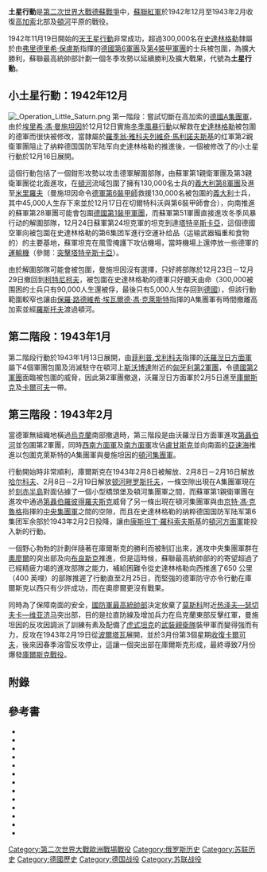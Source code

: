 {{Expand|time=2015-01-09T06:02:47+00:00}}
{{noteTA
|G1=Military
|G2=Shipname
|G3=地名
}}
{{infobox military conflict
| conflict    = 小土星行動
| partof      = [[第二次世界大戰|第二次世界大戰]][[德蘇戰爭|德蘇戰爭]]
| image       = [[File:Operazione_Piccolo_Saturno.jpg|300px]]
| caption     = 「小土星行動」中的蘇軍戰車在夜間行進中
| date        = 1942年12月12日－1943年2月18日
| place       = 北[[高加索|高加索]]和[[頓巴斯|頓巴斯]]
| coordinates = 
| map_type    = 
| latitude    = 
| longitude   = 
| map_size    = 
| map_marksize =
| map_caption = 
| map_label   = 
| territory   = 
| result      = 蘇軍勝利
*德軍撤出高加索和頓巴茲地區
*義大利第8軍團崩潰
| status      = 
| combatant1  = {{flagicon|Nazi Germany}} [[納粹德國|納粹德國]]<br>{{flagicon|Kingdom of Italy}} [[義大利王國|義大利王國]]<br>{{flagicon|Kingdom of Hungary}} [[匈牙利王國_(1920-1946)|匈牙利]]<br>{{flagicon|Romania}} [[羅馬尼亞王國|羅馬尼亞王國]]
| combatant2  = {{flagicon|Soviet Union|1936}} [[蘇聯|蘇聯]]
| commander1  = {{flagicon|Nazi Germany}} [[阿道夫·希特勒|阿道夫·希特勒]]<br>{{flagicon|Nazi Germany}} [[埃里希·馮·曼斯坦|埃里希·馮·曼斯坦]]<br>{{flagicon|Nazi Germany}} [[埃爾哈德·勞斯|埃爾哈德·勞斯]]<br>{{flagicon|Nazi Germany}} [[埃瓦爾德·馮·克萊斯特|埃瓦爾德·馮·克萊斯特]]<br>{{flagicon|Kingdom of Italy}} [[伊塔洛·加里波第|伊塔洛·加里波第]]<br>{{flagicon|Kingdom of Hungary}} [[古斯托夫·喬尼|古斯托夫·喬尼]]
| commander2  = {{flagicon|Soviet Union|1936}} [[約瑟夫·史達林|約瑟夫·史達林]]<br>{{flagicon|Soviet Union|1936}} [[費多爾·庫茲涅佐夫|費多爾·庫茲涅佐夫]]<br>{{flagicon|Soviet Union|1936}} [[迪米特里·雷尤申科|迪米特里·雷尤申科]]<br> {{flagicon|Soviet Union|1936}} [[瓦希里·海拉希緬科|瓦希里·海拉希緬科]]<br>{{flagicon|Soviet Union|1936}} [[菲利普·戈利科夫|菲利普·戈利科夫]]
| units1      =
| units2      =
| strength1   = 
| strength2   = 
| casualties1 = 
| casualties2 = 
| notes       = 
| campaignbox =
}}
{{Campaignbox 史太林格勒戰役}}
{{Campaignbox Axis-Soviet War}}
{{Campaignbox Operation Blue to 3rd Kharkov}}

'''土星行動'''是[[第二次世界大戰|第二次世界大戰]][[德蘇戰爭|德蘇戰爭]]中，[[蘇聯紅軍|蘇聯紅軍]]於1942年12月至1943年2月收復[[高加索|高加索]]北部及[[頓河|頓河]]平原的戰役。

1942年11月19日開始的[[天王星行動|天王星行動]]非常成功，超過300,000名在[[史達林格勒|史達林格勒]]隸屬於由[[弗里德里希·保盧斯|弗里德里希·保盧斯]]指揮的[[德國第6軍團|德國第6軍團]]及[[德國第4裝甲軍團|第4裝甲軍團]]的士兵被包圍，為擴大勝利，蘇聯最高統帥部計劃一個冬季攻勢以延續勝利及擴大戰果，代號為'''土星行動'''。

==小土星行動：1942年12月==
[[File:_Operation_Little_Saturn.png|thumb]]
第一階段：嘗試切斷在高加索的[[德國A集團軍|德國A集團軍]]，由於[[埃里希·馮·曼施坦因|埃里希·馮·曼施坦因]]於12月12日實施[[冬季風暴行動|冬季風暴行動]]以解救在[[史達林格勒|史達林格勒]]被包圍的德軍而很快被修改，當隸屬於[[羅季翁·雅科夫列維奇·馬利諾夫斯基|羅季翁·雅科夫列維奇·馬利諾夫斯基]]的红軍第2親衛軍團阻止了纳粹德国国防军陆军向史達林格勒的推進後，一個被修改了的小土星行動於12月16日展開。

這個行動包括了一個鉗形攻勢以攻击德軍解圍部隊，由蘇軍第1親衛軍團及第3親衛軍團從北面進攻，在[[頓河|頓河]]流域包圍了擁有130,000名士兵的[[義大利第8軍團|義大利第8軍團]]及進至[[米里羅夫|米里羅夫]]（曼施坦因命令[[德軍第6裝甲師|德軍第6裝甲師]]救援130,000名被包圍的[[義大利|義大利]]士兵，其中45,000人生存下來並於12月17日在切爾特科沃與第6裝甲師會合），向南推進的蘇軍第28軍團可能會包圍[[德國第1裝甲軍團|德國第1裝甲軍團]]，而蘇軍第51軍團直接進攻冬季风暴行动的解圍部隊，12月24日蘇軍第24坦克軍的坦克到達[[塔特辛斯卡亞|塔特辛斯卡亞]]，這個德國空軍向被包圍在史達林格勒的第6集团军進行空運补给品（运输武器辎重和食物的）的主要基地，蘇軍坦克在風雪掩護下攻佔機場，當時機場上還停放一些德軍的[[運輸機|運輸機]]（參閱：[[突擊塔特辛斯卡亞|突擊塔特辛斯卡亞]]）。

由於解圍部隊可能會被包圍，曼施坦因沒有選擇，只好將部隊於12月23日－12月29日撤回到[[柯特尼柯夫|柯特尼柯夫]]，被包圍在史達林格勒的德軍只好聽天由命（300,000被围困的士兵只有90,000人生還被俘，最後只有5,000人生存回到[[德國|德國]]），但該行動範圍較窄也讓由[[保羅·路德維希·埃瓦爾德·馮·克萊斯特|保羅·路德維希·埃瓦爾德·馮·克萊斯特]]指揮的A集團軍有時間撤離高加索並經[[羅斯托夫|羅斯托夫]]渡過頓河。

==第二階段：1943年1月==
第二階段行動於1943年1月13日展開，由[[菲利普.戈利科夫|菲利普.戈利科夫]]指揮的[[沃羅湼日方面軍|沃羅湼日方面軍]]屬下4個軍團包圍及消滅駐守在頓河上[[斯沃博達|斯沃博達]]附近的[[匈牙利第2軍團|匈牙利第2軍團]]，令[[德國第2軍團|德國第2軍團]]面臨被包圍的威脅，因此第2軍團撤退，沃羅湼日方面軍於2月5日進至[[庫爾斯克|庫爾斯克]]及[[卡爾可夫|卡爾可夫]]一帶。

==第三階段：1943年2月==
當德軍無組織地橫過[[烏克蘭|烏克蘭]]南部撤退時，第三階段是由沃羅湼日方面軍進攻[[第聶伯河|第聶伯河]]並包圍第2軍團，同時[[西南方面軍|西南方面軍]]及[[南方面軍|南方面軍]]攻佔[[盧甘斯克|盧甘斯克]]並向南面的[[亞速海|亞速海]]推進以包圍克萊斯特的A集團軍與曼施坦因的[[德國頓河集團軍|頓河集團軍]]。

行動開始時非常順利，庫爾斯克在1943年2月8日被解放、2月8日－2月16日解放[[哈尔科夫|哈尔科夫]]、2月8日－2月19日解放[[顿河畔罗斯托夫|顿河畔罗斯托夫]]，一條空隙出現在A集團軍現在於[[刻赤海峽|刻赤半島]]對面佔據了一個小型橋頭堡及頓河集團軍之間，而蘇軍第1親衛軍團在進攻中通過[[第聶伯羅彼得羅夫斯克|第聶伯羅彼得羅夫斯克]]威脅了另一條出現在頓河集團軍與由[[京特·馮·克魯格|京特·馮·克魯格]]指揮的[[德國中央集團軍|中央集團軍]]之間的空隙，而且在史達林格勒的纳粹德国国防军陆军第6集团军余部於1943年2月2日投降，讓由[[康斯坦丁·羅科索夫斯基|康斯坦丁·羅科索夫斯基]]的[[頓河方面軍|頓河方面軍]]能投入新的行動。

一個野心勃勃的計劃伴隨著在庫爾斯克的勝利而被制訂出來，進攻中央集團軍群在[[奧廖爾|奧廖爾]]的突出部及向[[布良斯克|布良斯克]]推進，但是這時候，蘇聯最高統帥部的的寄望超過了已經精疲力竭的進攻部隊之能力，補給困難令從史達林格勒向西推進了650 公里（400 英哩）的部隊推遲了行動直至2月25日，而堅強的德軍防守亦令行動在庫爾斯克以西只有少許成功，而在奧廖爾更沒有戰果。

同時為了保障南面的安全，[[國防軍最高統帥部_(德國)|國防軍最高統帥部]]決定放棄了[[莫斯科|莫斯科]]附近[[熱澤夫战役|热泽夫—瑟切夫卡—维亚济马]]突出部，目的是拉直防線及增加兵力在烏克蘭東部反擊红軍，曼施坦因的反攻因調派了訓練有素及配備了[[虎式坦克|虎式坦克]]的[[武裝親衛隊|武裝親衛隊]]裝甲軍而變得強而有力，反攻在1943年2月19日從[[波爾塔瓦|波爾塔瓦]]展開，並於3月份第3個星期[[第三次卡爾可夫戰役|收復卡爾可夫]]，後來因春季溶雪反攻停止，這讓一個突出部在庫爾斯克形成，最終導致7月份爆發[[庫爾斯克戰役|庫爾斯克戰役]]。

==附錄==
{{reflist|3}}

==參考書==
{{refbegin}}
*{{cite book
  | last = Beevor
  | first = Antony
  | coauthors = 
  | title = Stalingrad: The Fateful Siege: 1942 - 1943
  | url = https://archive.org/details/stalingrad00anth
  | publisher = Penguin Putnam Inc.
  | date = 1998
  | location = Harmondsworth, United Kingdom
  | isbn = 0-670-87095-1}}
*{{cite journal
  | last = Bell
  | first = Kelly
  | title = Struggle for Stalin's Skies
  | journal = WWII History: Russian Front
  | volume = Special Issue 
  | publisher = Sovereign Media
  | location = Herndon, Virginia
  | date = Fall 2006
  | id = 1539-5456}}
*{{cite book
  | last = Clark
  | first = Alan
  | coauthors = 
  | title = Barbarossa: The Russian-German Conflict, 1951-1945
  | publisher = William Morrow
  | date = 1965
  | location = New York City, New York
  | isbn = 0-688-04268-6}}
*{{cite book
  | last = Cooper
  | first = Matthew
  | coauthors = 
  | title = The German Army 1933-1945
  | publisher = Scarborough House
  | date = 1978
  | location = Lanham, Maryland
  | isbn = 0-8128-8519-8}}
*{{cite book
  | last = Erickson
  | first = John
  | coauthors = 
  | title = The Road to Berlin: Stalin's War with Germany
  | publisher = Yale University Press
  | date = 1983
  | location =
  | isbn = 0-300-07813-7}}
*{{cite book
  | last = Erickson
  | first = John
  | coauthors = 
  | title = The Road to Stalingrad: Stalin's War With Germany
  | publisher = Yale University Press
  | date = 1975
  | location =
  | isbn = 0-300-07812-9}}
*{{cite journal
  | last = Glantz
  | first = David M.
  | title = Soviet Military Strategy During the Second Period of War (November 1942–December 1943): A Reappraisal
  | url = https://archive.org/details/sim_journal-of-military-history_1996-01_60_1/page/35
  | journal = The Journal of Military History
  | volume = 60
  | issue = 1
  | pages = 35
  | publisher = Society for Military History
  | date = January 1996}}
*{{cite book
  | last = Glantz
  | first = David M.
  | coauthors = Jonathan House
  | title = When Titans Clashed: How the Red Army Stopped Hitler
  | publisher = Kansas University Press
  | date = 1995
  | location = Lawrence, Kansas
  | isbn = 0-7006-0717-X}}
*{{cite book
  | last = Heiber
  | first = Helmut
  | coauthors = David M. Glantz
  | title = Hitler and his Generals: Military Conferences 1942 - 1945
  | publisher = Enigma Books
  | date = 2003
  | location = New York City, New York
  | isbn = 1-929631-09-X}}
*{{cite book
  | last = McCarthy
  | first = Peter
  | coauthors = Mike Syryon
  | title = Panzerkieg: The Rise and Fall of Hitler's Tank Divisions
  | url = https://archive.org/details/panzerkriegrisef0000mcca
  | publisher = Carroll & Graf
  | date = 2002
  | location = New York City, New York
  | isbn = 0-7867-1009-8}}
*{{cite journal
  | last = McTaggart
  | first = Pat
  | title = Soviet Circle of Iron
  | journal = WWII History: Russian Front
  | volume = Special Issue 
  | publisher = Sovereign Media
  | location = Herndon, Virginia
  | date = Fall 2006
  | id = 1539-5456}}
*{{cite book
  | last = Raus
  | first = Erhard
  | title = Panzers on the Eastern Front: General Erhard Raus and his Panzer Divisions in Russia 1941–1945
  | publisher = Military Book Club
  | date = 2002
  | location = Mechanicsburg, PA
  | isbn = 0-7394-2644-3}}
*{{cite book
  | last = von Manstein
  | first = Erich
  | coauthors = 
  | title = Lost Victories
  | publisher = Zenith Press
  | date = 1982
  | location = St. Paul, MN
  | isbn = 0-603-2054-3}}
{{refend}}

[[Category:第二次世界大戰歐洲戰場戰役|Category:第二次世界大戰歐洲戰場戰役]]
[[Category:俄罗斯历史|Category:俄罗斯历史]]
[[Category:苏联历史|Category:苏联历史]]
[[Category:德國歷史|Category:德國歷史]]
[[Category:德国战役|Category:德国战役]]
[[Category:苏联战役|Category:苏联战役]]
{{World War II}}
